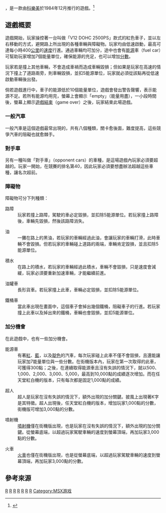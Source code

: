 {{NoteTA
|T=zh-cn:公路英雄; zh-tw:火箭車; zh-hk:公路戰士;
|G1=Games
|1=zh-cn:公路英雄; zh-tw:火箭車; zh-hk:公路戰士;
}}
{{Infobox VG
|title = 公路戰士
|japanese = ロードファイター
|english = Road Fighter
|image = 
|caption = 
|original = 
|official = 路戰賽車<small>（手機版）</small><ref name=official>{{cite web|title=ROAD FIGHTER (路戰賽車)|url=http://www.konami-asia.com/cn-t/products/076_rod/|publisher=科樂美數碼娛樂亞洲|language=zh}}{{dead link|date=2017年11月 |bot=InternetArchiveBot |fix-attempted=yes }}</ref>
|common = {{vgrelease|CN|公路-{}-英雄、马路英雄|TW|火箭車|HK|公路-{}-戰士}}
|developer = {{vgrelease|JP|[[科樂美|科樂美]]}}
|publisher = {{vgrelease|JP|[[科樂美|科樂美]]|EU|[[Palcom|Palcom]]}}
|designer = 
|released = '''街機版：'''{{Vgrelease|JP|1984年12月}}'''Virtual Console版：'''{{Vgrelease|JP|2009年11月24日}}<ref>{{cite web|title=ロードファイター|url=http://www.konami.jp/products/dl_wii_roadfighter_msx_vc/|publisher=科樂美|language=ja|accessdate=2010-06-17|archive-date=2010-01-18|archive-url=https://web.archive.org/web/20100118170054/http://www.konami.jp/products/dl_wii_roadfighter_msx_vc/|dead-url=no}}</ref>
| genre = [[益智遊戲|益智]]
|modes = [[單人遊戲|單人]]、[[多人遊戲|雙人遊戲]]
|platforms = [[街機|街機]]、[[MSX|MSX]]、[[FC遊戲機|FC遊戲機]]、[[Virtual_Console|Virtual Console]]、[[手机|手机]]
|cabinet = 街機版：直立
|arcade system = 
|display = 
}}

{{vgname|火箭車<ref>{{cite book|url =https://e-hentai.org/g/1465010/5a2ba99fcd/|title =電視遊樂器目錄集錦[旋風系列-A102]|publisher =冠鑫印刷企業有限公司|page =09|access-date =2021-07-17|archive-date =2021-07-19|archive-url =https://web.archive.org/web/20210719193314/https://e-hentai.org/g/1465010/5a2ba99fcd/}}</ref>;|ja=ロードファイター|en=Road Fighter|aka=路戰賽車<ref name=official></ref>、马路超人}}，是一款由[[科樂美|科樂美]]於1984年12月推行的遊戲。<ref>{{cite web|url=http://www.konami.jp/products/dl_wii_roadfighter_msx_vc/|title=ロードファイター|publisher=[[Konami|Konami]]|date=24 November 2009|accessdate=30 May 2012|archive-date=2010-01-18|archive-url=https://web.archive.org/web/20100118170054/http://www.konami.jp/products/dl_wii_roadfighter_msx_vc/|dead-url=no}}</ref>

== 遊戲概要 ==
遊戲開始，玩家操控著一台叫做「V12 DOHC 2500PS」款式的紅色車子，並以左右移動的方式，避開路上所出現的各種車輛與障礙物。玩家均由低速啟動，最高可達每小時400[[公里|公里]]的[[速度|速度]]行進。通過車輛均可加分，途中也會有[[能源|能源]]車（fuel car）可幫助玩家增加7個能量單位，確保能源的充足，也可以增加[[成績|分數]]。

玩家若是撞上其他車輛，不會造成車禍而造成車輛毀損；但如果是玩家在高速的情況下撞上了道路兩旁，則車輛毀損，並扣5能源單位，玩家就必須從該點再從低速啟動車輛後出發。

倘若遊戲進行中，車子的能源低於10個能量單位，遊戲會發出警告聲響，表示能源不足。若所有能源均用完，螢幕上會顯示「empty」（能量用盡），一小段時間後，螢幕上顯示[[遊戲結束|遊戲結束]]（game over）之後，玩家結束此場遊戲。

=== 一般汽車 ===
一般汽車是這個遊戲最常出現的，共有八個種類，關卡愈後面，難度提高，這些競爭汽車的阻礙也就愈棘手。

=== 對手車 ===
另有一種叫做「對手車」（opponent cars）的車種，是這場遊戲內玩家必須要超越的。玩家一開始，在競賽的排名第40，因此玩家必須要想盡辦法超越這些車種，讓名次超前。

=== 障礙物 ===
障礙物可分下列種類：
; 路障
: 玩家若撞上路障，駕駛的車必定毀損，並扣除5能源單位。若玩家撞上路障後，車輛先毀損，然後該路障消失。

; 油
: 一攤在路上的黑油，若玩家的車輛經過此油，會讓玩家的車輛打滑，此時車輛不會毀損。但若玩家的車輛碰上道路的兩端，車輛肯定毀損，並且扣除5能源單位。

; 積水
: 在路上的積水，若玩家的車輛經過此積水，車輛不會毀損，只是速度會減緩，玩家必須要重新加速車輛，才能繼續前進。

; 油罐車
: 長形貨車。若玩家撞上此車，車輛必定毀損，並扣除5能源單位。

; 鐵桶車
: 當此車出現在畫面中，這個車子會掉出幾個鐵桶，阻礙車子的行進。若玩家撞上此車以及掉出來的鐵桶，車輛也會毀損，並扣5能源單位。

=== 加分機會 ===
在此遊戲中，也有一些加分機會。
; 能源車
: 有著[[紅色|紅]]、[[藍色|藍]]，以及[[靛色|靛色]]的汽車，每次玩家碰上此車不僅不會毀損，且還能讓玩家加7能量單位與一些分數。在街機版本內，玩家在第一次取得的此車，可獲得300點；之後，在連續取得能源車且沒有失誤的情況下，就以500、1,000、2,000、3,000、5,000，最高到10,000點的成績逐次增加。而在任天堂紅白機的版本，只有每次都是固定1,000點的成績。

; 超人
: 超人是玩家在沒有失誤的情況下，額外出現的加分關鍵。披風上出現著K字是其特徵。超人出現後，任天堂紅白機的版本，增加玩家1,000點的分數，街機版可增加3,000點的分數。

; 噴射機
: [[噴射機|噴射機]]僅在街機版出現，也是玩家在沒有失誤的情況下，額外出現的加分關鍵。從螢幕底端，以超過玩家駕駛車輛的速度到螢幕頂端，再加玩家3,000點的分數。

; 火車
: [[火車|火車]]也僅在街機版出現，也是從螢幕底端，以超過玩家駕駛車輛的速度到螢幕頂端，再加玩家3,000點的分數。

== 參考來源 ==
{{Reflist}}

[[Category:1984年电子游戏|R]]
[[Category:街機遊戲|R]]
[[Category:科樂美遊戲|R]]
[[Category:红白机游戏|R]]
[[Category:競速遊戲|R]]
[[Category:Wii_Virtual_Console游戏|R]]
[[Category:行動電話遊戲|R]]
[[Category:MSX游戏|Category:MSX游戏]]